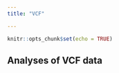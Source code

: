```yaml
---
title: "VCF"

---
```


```r
knitr::opts_chunk$set(echo = TRUE)
```

## Analyses of VCF data